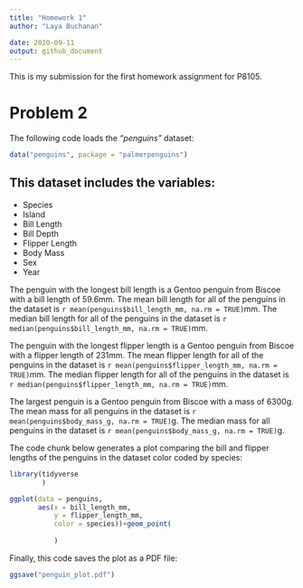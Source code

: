 ```yaml
---
title: "Homework 1"
author: "Laya Buchanan"

date: 2020-09-11
output: github_document
---
```


This is my submission for the first homework assignment for P8105. 

# Problem 2

The following code loads the _"penguins"_ dataset:

```r
data("penguins", package = "palmerpenguins")
```

This dataset includes the variables:
--------
*   Species
*   Island
*   Bill Length
*   Bill Depth
*   Flipper Length
*   Body Mass
*   Sex
*   Year

The penguin with the longest bill length is a Gentoo penguin from Biscoe with a bill length of 59.6mm.
The mean bill length for all of the penguins in the dataset is `r mean(penguins$bill_length_mm, na.rm = TRUE)`mm. The median bill length for all of the penguins in the dataset is `r median(penguins$bill_length_mm, na.rm = TRUE)`mm.
 
The penguin with the longest flipper length is a Gentoo penguin from Biscoe with a flipper length of 231mm. The mean flipper length for all of the penguins in the dataset is `r mean(penguins$flipper_length_mm, na.rm = TRUE)`mm. The median flipper length for all of the penguins in the dataset is `r median(penguins$flipper_length_mm, na.rm = TRUE)`mm.

The largest penguin is a Gentoo penguin from Biscoe with a mass of 6300g. The mean mass for all penguins in the dataset is `r mean(penguins$body_mass_g, na.rm = TRUE)`g. The median mass for all penguins in the dataset is `r mean(penguins$body_mass_g, na.rm = TRUE)`g.



The code chunk below generates a plot comparing the bill and flipper lengths of the penguins in the dataset color coded by species:

```r
library(tidyverse
        )
```

```r
ggplot(data = penguins,
       aes(x = bill_length_mm, 
           y = flipper_length_mm, 
           color = species))+geom_point(
             
           )
```

Finally, this code saves the plot as a PDF file:

```r

ggsave("penguin_plot.pdf")

```
